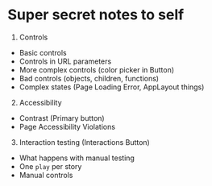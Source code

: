 
<Meta title="Docs/Notes to self" />

# Super secret notes to self

1. Controls

- Basic controls
- Controls in URL parameters
- More complex controls (color picker in Button)
- Bad controls (objects, children, functions)
- Complex states (Page Loading Error, AppLayout things)

2. Accessibility

- Contrast (Primary button)
- Page Accessibility Violations

3. Interaction testing (Interactions Button)

- What happens with manual testing
- One `play` per story
- Manual controls
